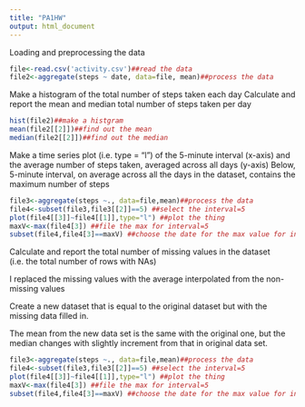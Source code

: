```yaml
---
title: "PA1HW"
output: html_document
---
```


Loading and preprocessing the data

```r
file<-read.csv('activity.csv')##read the data
file2<-aggregate(steps ~ date, data=file, mean)##process the data
```


Make a histogram of the total number of steps taken each day
Calculate and report the mean and median total number of steps taken per day
```r
hist(file2)##make a histgram
mean(file2[[2]])##find out the mean
median(file2[[2]])##find out the median
```

Make a time series plot (i.e. type = "l") of the 5-minute interval (x-axis) and the average number of steps taken, averaged across all days (y-axis)
Below, 5-minute interval, on average across all the days in the dataset, contains the maximum number of steps
```r
file3<-aggregate(steps ~., data=file,mean)##process the data
file4<-subset(file3,file3[[2]]==5) ##select the interval=5
plot(file4[[3]]~file4[[1]],type="l") ##plot the thing
maxV<-max(file4[3]) ##file the max for interval=5
subset(file4,file4[3]==maxV) ##choose the date for the max value for interval =5
```

Calculate and report the total number of missing values in the dataset (i.e. the total number of rows with NAs)

I replaced the missing values with the average interpolated from the non-missing values

Create a new dataset that is equal to the original dataset but with the missing data filled in.

The mean from the new data set is the same with the original one, but the median changes with slightly increment from that in original data set.
```r
file3<-aggregate(steps ~., data=file,mean)##process the data
file4<-subset(file3,file3[[2]]==5) ##select the interval=5
plot(file4[[3]]~file4[[1]],type="l") ##plot the thing
maxV<-max(file4[3]) ##file the max for interval=5
subset(file4,file4[3]==maxV) ##choose the date for the max value for interval =5
```
